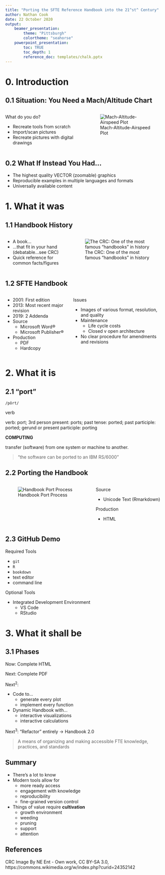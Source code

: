 ```yaml
---
title: "Porting the SFTE Reference Handbook into the 21^st^ Century"
author: Nathan Cook
date: 22 October 2020
output:
    beamer_presentation:
        theme: "Pittsburgh"
        colortheme: "seahorse"
    powerpoint_presentation:
        toc: TRUE
        toc_depth: 1
        reference_doc: templates/chalk.pptx
---
```


# 0. Introduction

## 0.1 Situation: You Need a Mach/Altitude Chart

:::::::::::::: {.columns}
::: {.column}
What do you do?

- Recreate tools from scratch
- Import/scan pictures
- Recreate pictures with digital drawings
:::
::: {.column}
![Mach-Altitude-Airspeed Plot](img/mach-alt.png)
:::
::::::::::::::

## 0.2 What If Instead You Had...

- The highest quality VECTOR (zoomable) graphics
- Reproducible examples in multiple languages and formats
- Universally available content

# 1. What it was

## 1.1 Handbook History

:::::::::::::: {.columns}
::: {.column}
- A book...
- ...that fit in your hand (debatable...see CRC)
- Quick reference for common facts/figures
:::
::: {.column}
![The CRC: One of the most famous "handbooks" in history](img/CRC.png)
:::
::::::::::::::



## 1.2 SFTE Handbook

:::::::::::::: {.columns}
::: {.column}
- 2001: First edition
- 2013: Most recent major revision
- 2019: 2 Addenda
- Source
    - Microsoft Word®
    - Microsoft Publisher®
- Production
    - PDF
    - Hardcopy
:::
::: {.column}
Issues 

- Images of various format, resolution, and quality
- Maintenance
    - Life cycle costs
    - Closed v open architecture
- No clear procedure for amendments and revisions
:::
::::::::::::::

# 2. What it is

## 2.1 "port"

`/pôrt/`

verb

verb: port; 3rd person present: ports; past tense: ported; past participle: ported; gerund or present participle: porting

**COMPUTING**

transfer (software) from one system or machine to another.

>"the software can be ported to an IBM RS/6000"

## 2.2 Porting the Handbook

:::::::::::::: {.columns}
::: {.column}
![Handbook Port Process](img/handbook-port-process.png)
:::
::: {.column}
Source

- Unicode Text (Rmarkdown)

Production

- HTML
:::
::::::::::::::

## 2.3 GitHub Demo

Required Tools 

- `git`
- `R`
- `bookdown`
- text editor
- command line

Optional Tools

- Integrated Development Environment
    - VS Code
    - RStudio

# 3. What it shall be

## 3.1 Phases

Now: Complete HTML

Next: Complete PDF

Next^2^: 

- Code to...
    - generate every plot
    - implement every function
- Dynamic Handbook with...
    - interactive visualizations
    - interactive calculations

Next^3^: "Refactor" entirely → Handbook 2.0

> A means of organizing and making accessible FTE knowledge, practices, and standards

## Summary

- There's a lot to know
- Modern tools allow for
    - more ready access
    - engagement with knowledge
    - reproducibility
    - fine-grained version control
- Things of value require **cultivation**
    - growth environment
    - weeding
    - pruning
    - support
    - attention

## References


CRC Image By NE Ent - Own work, CC BY-SA 3.0, https://commons.wikimedia.org/w/index.php?curid=24352142